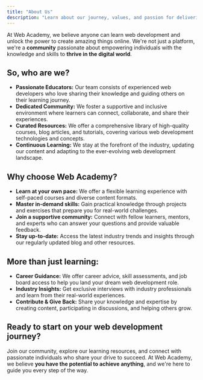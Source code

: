 ```yaml
---
title: "About Us"
description: "Learn about our journey, values, and passion for delivering free courses and articles that inspires and resonates with you."
---
```


At Web Academy, we believe anyone can learn web development and unlock the power to create amazing things online. We're not just a platform, we're a **community** passionate about empowering individuals with the knowledge and skills to **thrive in the digital world**.

## So, who are we?

- **Passionate Educators:** Our team consists of experienced web developers who love sharing their knowledge and guiding others on their learning journey.
- **Dedicated Community:** We foster a supportive and inclusive environment where learners can connect, collaborate, and share their experiences.
- **Curated Resources:** We offer a comprehensive library of high-quality courses, blog articles, and tutorials, covering various web development technologies and concepts.
- **Continuous Learning:** We stay at the forefront of the industry, updating our content and adapting to the ever-evolving web development landscape.

## Why choose Web Academy?

- **Learn at your own pace:** We offer a flexible learning experience with self-paced courses and diverse content formats.
- **Master in-demand skills:** Gain practical knowledge through projects and exercises that prepare you for real-world challenges.
- **Join a supportive community:** Connect with fellow learners, mentors, and experts who can answer your questions and provide valuable feedback.
- **Stay up-to-date:** Access the latest industry trends and insights through our regularly updated blog and other resources.

## More than just learning:

- **Career Guidance:** We offer career advice, skill assessments, and job board access to help you land your dream web development role.
- **Industry Insights:** Get exclusive interviews with industry professionals and learn from their real-world experiences.
- **Contribute & Give Back:** Share your knowledge and expertise by creating content, participating in discussions, and helping others grow.

## Ready to start on your web development journey?

Join our community, explore our learning resources, and connect with passionate individuals who share your drive to succeed. At Web Academy, we believe **you have the potential to achieve anything**, and we're here to guide you every step of the way.
